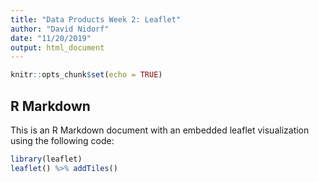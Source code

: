 ```yaml
---
title: "Data Products Week 2: Leaflet"
author: "David Nidorf"
date: "11/20/2019"
output: html_document
---
```


```r
knitr::opts_chunk$set(echo = TRUE)
```

## R Markdown

This is an R Markdown document with an embedded leaflet visualization using the following code: 

```r
library(leaflet)
leaflet() %>% addTiles()
```
